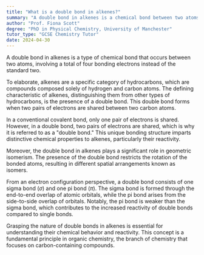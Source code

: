 ```yaml
---
title: "What is a double bond in alkenes?"
summary: "A double bond in alkenes is a chemical bond between two atoms involving four bonding electrons instead of the usual two."
author: "Prof. Fiona Scott"
degree: "PhD in Physical Chemistry, University of Manchester"
tutor_type: "GCSE Chemistry Tutor"
date: 2024-04-30
---
```


A double bond in alkenes is a type of chemical bond that occurs between two atoms, involving a total of four bonding electrons instead of the standard two.

To elaborate, alkenes are a specific category of hydrocarbons, which are compounds composed solely of hydrogen and carbon atoms. The defining characteristic of alkenes, distinguishing them from other types of hydrocarbons, is the presence of a double bond. This double bond forms when two pairs of electrons are shared between two carbon atoms.

In a conventional covalent bond, only one pair of electrons is shared. However, in a double bond, two pairs of electrons are shared, which is why it is referred to as a "double bond." This unique bonding structure imparts distinctive chemical properties to alkenes, particularly their reactivity.

Moreover, the double bond in alkenes plays a significant role in geometric isomerism. The presence of the double bond restricts the rotation of the bonded atoms, resulting in different spatial arrangements known as isomers.

From an electron configuration perspective, a double bond consists of one sigma bond ($\sigma$) and one pi bond ($\pi$). The sigma bond is formed through the end-to-end overlap of atomic orbitals, while the pi bond arises from the side-to-side overlap of orbitals. Notably, the pi bond is weaker than the sigma bond, which contributes to the increased reactivity of double bonds compared to single bonds.

Grasping the nature of double bonds in alkenes is essential for understanding their chemical behavior and reactivity. This concept is a fundamental principle in organic chemistry, the branch of chemistry that focuses on carbon-containing compounds.
    